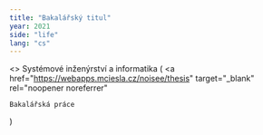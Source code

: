 ```yaml
---
title: "Bakalářský titul"
year: 2021
side: "life"
lang: "cs"
---
```


<>
  Systémové inženýrství a informatika (
  <a
    href="https://webapps.mciesla.cz/noisee/thesis"
    target="_blank"
    rel="noopener noreferrer"
  >
    Bakalářská práce
  </a>
  )
</>
